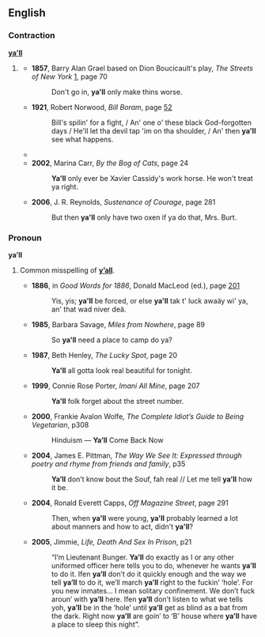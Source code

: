 ==English==

===Contraction===
'''[[ya]][['ll]]'''

# {{nonstandard}} {{eye dialect|[[you'll]]}}
#*'''1857''', Barry Alan Grael based on Dion Boucicault's play, ''The Streets of New York'' [http://books.google.com/books?id=dVr8FZH65foC], page 70
#*:Don't go in, '''ya'll''' only make thins worse.
#*'''1921''', Robert Norwood, ''Bill Boram'', page [http://books.google.com/books?id=frIVwVBGcWEC&pg=PA52&dq=ya%27ll 52]
#*:Bill's spilin' for a fight, / An' one o' these black God-forgotten days / He'll let tha devil tap 'im on tha shoulder, / An' then '''ya'll''' see what happens.
#*{{quote-book|1985|V.C. Andrews|Heaven|page=243|isbn=0671729446|url=http://books.google.com/books?id=XJVw075VNtwC|
passage='''Ya'll''' like that. '''Ya'll''' come out smellin like a rose, looking like one, too.}}
#*'''2002''', Marina Carr, ''By the Bog of Cats'', page 24
#*:'''Ya'll''' only ever be Xavier Cassidy's work horse. He won't treat ya right.
#*'''2006''', J. R. Reynolds, ''Sustenance of Courage'', page 281
#*:But then '''ya'll''' only have two oxen if ya do that, Mrs. Burt.

===Pronoun===
'''ya’ll''' {{p}}

# {{nonstandard}} Common misspelling of '''[[y’all]]'''.
#*'''1886''', in ''Good Words for 1886'', Donald MacLeod (ed.), page [http://books.google.com/books?id=d4JMAAAAMAAJ&pg=PA201&dq=ya%27ll 201]
#*:Yis, yis; '''ya'll''' be forced, or else '''ya'll''' tak t' luck awaäy wi' ya, an' that wad niver deä.
#*'''1985''', Barbara Savage, ''Miles from Nowhere'', page 89
#*:So '''ya'll''' need a place to camp do ya?
#*'''1987''', Beth Henley, ''The Lucky Spot'', page 20
#*:'''Ya'll''' all gotta look real beautiful for tonight.
#*'''1999''', Connie Rose Porter, ''Imani All Mine'', page 207
#*:'''Ya'll''' folk forget about the street number.
#*'''2000''', Frankie Avalon Wolfe, ''The Complete Idiot’s Guide to Being Vegetarian'', p308
#*:Hinduism — '''Ya’ll''' Come Back Now
#*'''2004''', James E. Pittman, ''The Way We See It: Expressed through poetry and rhyme from friends and family'', p35
#*:'''Ya’ll''' don’t know bout the Souf, fah real // Let me tell '''ya’ll''' how it be.
#*'''2004''', Ronald Everett Capps, ''Off Magazine Street'', page 291
#*:Then, when '''ya'll''' were young, '''ya'll''' probably learned a lot about manners and how to act, didn't '''ya'll'''?
#*'''2005''', Jimmie, ''Life, Death And Sex In Prison'', p21
#*:“I’m Lieutenant Bunger. '''Ya’ll''' do exactly as I or any other uniformed officer here tells you to do, whenever he wants '''ya’ll''' to do it. Ifen '''ya’ll''' don’t do it quickly enough and the way we tell '''ya’ll''' to do it, we’ll march '''ya’ll''' right to the fuckin’ ‘hole’. For you new inmates… I mean solitary confinement. We don’t fuck aroun’ with '''ya’ll''' here. Ifen '''ya’ll''' don’t listen to what we tells yoh, '''ya’ll''' be in the ‘hole’ until '''ya’ll''' get as blind as a bat from the dark. Right now '''ya’ll''' are goin’ to ‘B’ house where '''ya’ll''' have a place to sleep this night”.